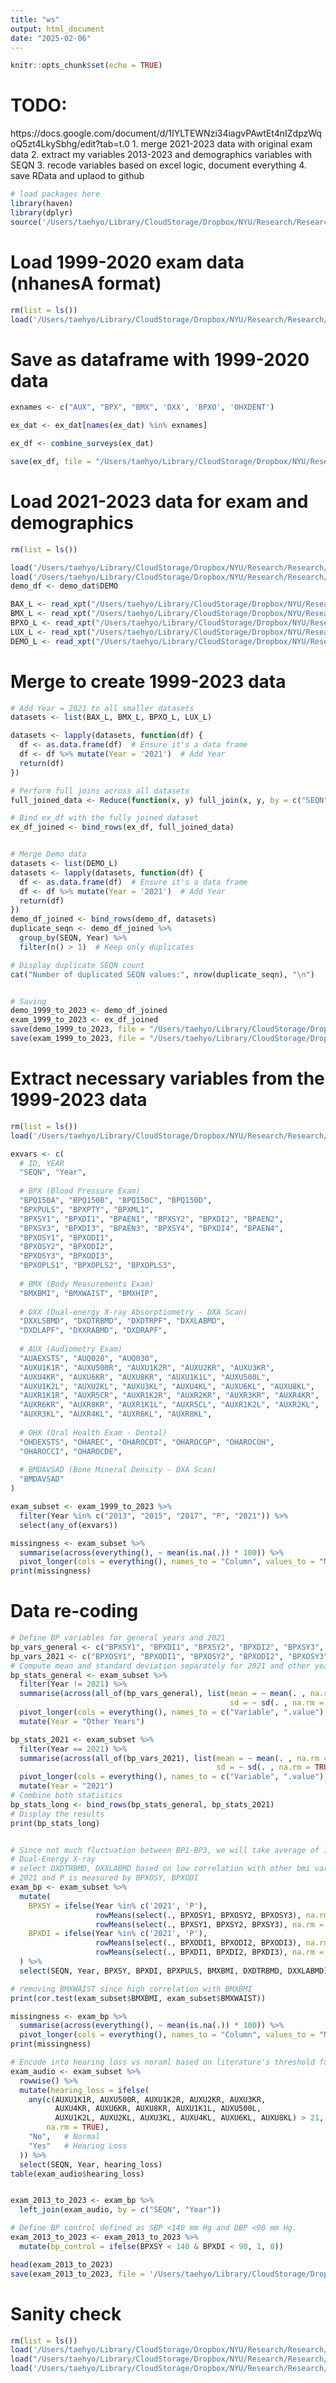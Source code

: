 ```yaml
---
title: "ws"
output: html_document
date: "2025-02-06"
---
```


```r
knitr::opts_chunk$set(echo = TRUE)
```

# TODO:
https://docs.google.com/document/d/1IYLTEWNzi34iagvPAwtEt4nIZdpzWqoQ5zt4LkySbhg/edit?tab=t.0 
1. merge 2021-2023 data with original exam data 
2. extract my variables 2013-2023 and demographics variables with SEQN
3. recode variables based on excel logic, document everything
4. save RData and uplaod to github

```r
# load packages here
library(haven)
library(dplyr)
source('/Users/taehyo/Library/CloudStorage/Dropbox/NYU/Research/Research/Code/ENAR-Risk-Factors-Analyses/R/funcs.R')
```

# Load 1999-2020 exam data (nhanesA format)
```r
rm(list = ls())
load('/Users/taehyo/Library/CloudStorage/Dropbox/NYU/Research/Research/Code/ENAR-Risk-Factors-Analyses/data/cleaned/1999_to_2023_original/Examinations.RData')
```

# Save as dataframe with 1999-2020 data
```r
exnames <- c("AUX", "BPX", "BMX", 'DXX', 'BPXO', 'OHXDENT')

ex_dat <- ex_dat[names(ex_dat) %in% exnames]

ex_df <- combine_surveys(ex_dat)

save(ex_df, file = "/Users/taehyo/Library/CloudStorage/Dropbox/NYU/Research/Research/Code/ENAR-Risk-Factors-Analyses/data/cleaned/1999_to_2023_original/Examinations_1999_to_2020.RData")
```

# Load 2021-2023 data for exam and demographics
```r
rm(list = ls())

load('/Users/taehyo/Library/CloudStorage/Dropbox/NYU/Research/Research/Code/ENAR-Risk-Factors-Analyses/data/cleaned/1999_to_2023_original/Examinations_1999_to_2020.RData')
load('/Users/taehyo/Library/CloudStorage/Dropbox/NYU/Research/Research/Code/ENAR-Risk-Factors-Analyses/data/cleaned/1999_to_2023_original/Demographics.RData')
demo_df <- demo_dat$DEMO

BAX_L <- read_xpt("/Users/taehyo/Library/CloudStorage/Dropbox/NYU/Research/Research/Code/ENAR-Risk-Factors-Analyses/data/2021_to_2023_data/exam/BAX_L.xpt")
BMX_L <- read_xpt("/Users/taehyo/Library/CloudStorage/Dropbox/NYU/Research/Research/Code/ENAR-Risk-Factors-Analyses/data/2021_to_2023_data/exam/BMX_L.xpt")
BPXO_L <- read_xpt("/Users/taehyo/Library/CloudStorage/Dropbox/NYU/Research/Research/Code/ENAR-Risk-Factors-Analyses/data/2021_to_2023_data/exam/BPXO_L.xpt")
LUX_L <- read_xpt("/Users/taehyo/Library/CloudStorage/Dropbox/NYU/Research/Research/Code/ENAR-Risk-Factors-Analyses/data/2021_to_2023_data/exam/LUX_L.xpt")
DEMO_L <- read_xpt("/Users/taehyo/Library/CloudStorage/Dropbox/NYU/Research/Research/Code/ENAR-Risk-Factors-Analyses/data/2021_to_2023_data/demographics/DEMO_L.xpt")
```

# Merge to create 1999-2023 data
```r
# Add Year = 2021 to all smaller datasets
datasets <- list(BAX_L, BMX_L, BPXO_L, LUX_L)

datasets <- lapply(datasets, function(df) {
  df <- as.data.frame(df)  # Ensure it's a data frame
  df <- df %>% mutate(Year = '2021')  # Add Year
  return(df)
})

# Perform full joins across all datasets
full_joined_data <- Reduce(function(x, y) full_join(x, y, by = c("SEQN", "Year")), datasets)

# Bind ex_df with the fully joined dataset
ex_df_joined <- bind_rows(ex_df, full_joined_data)


# Merge Demo data
datasets <- list(DEMO_L)
datasets <- lapply(datasets, function(df) {
  df <- as.data.frame(df)  # Ensure it's a data frame
  df <- df %>% mutate(Year = '2021')  # Add Year
  return(df)
})
demo_df_joined <- bind_rows(demo_df, datasets)
duplicate_seqn <- demo_df_joined %>%
  group_by(SEQN, Year) %>%
  filter(n() > 1)  # Keep only duplicates

# Display duplicate SEQN count
cat("Number of duplicated SEQN values:", nrow(duplicate_seqn), "\n")


# Saving 
demo_1999_to_2023 <- demo_df_joined
exam_1999_to_2023 <- ex_df_joined
save(demo_1999_to_2023, file = "/Users/taehyo/Library/CloudStorage/Dropbox/NYU/Research/Research/Code/ENAR-Risk-Factors-Analyses/data/cleaned/1999_to_2023_original/demo_1999_to_2023.RData")
save(exam_1999_to_2023, file = "/Users/taehyo/Library/CloudStorage/Dropbox/NYU/Research/Research/Code/ENAR-Risk-Factors-Analyses/data/cleaned/1999_to_2023_original/exam_1999_to_2023.RData")
```

# Extract necessary variables from the 1999-2023 data
```r
rm(list = ls())
load('/Users/taehyo/Library/CloudStorage/Dropbox/NYU/Research/Research/Code/ENAR-Risk-Factors-Analyses/data/cleaned/1999_to_2023_original/exam_1999_to_2023.RData')

exvars <- c(
  # ID, YEAR
  "SEQN", "Year",
  
  # BPX (Blood Pressure Exam)
  "BPQ150A", "BPQ150B", "BPQ150C", "BPQ150D", 
  "BPXPULS", "BPXPTY", "BPXML1", 
  "BPXSY1", "BPXDI1", "BPAEN1", "BPXSY2", "BPXDI2", "BPAEN2", 
  "BPXSY3", "BPXDI3", "BPAEN3", "BPXSY4", "BPXDI4", "BPAEN4",
  "BPXOSY1", "BPXODI1", 
  "BPXOSY2", "BPXODI2", 
  "BPXOSY3", "BPXODI3", 
  "BPXOPLS1", "BPXOPLS2", "BPXOPLS3",
  
  # BMX (Body Measurements Exam)
  "BMXBMI", "BMXWAIST", "BMXHIP",
  
  # DXX (Dual-energy X-ray Absorptiometry - DXA Scan)
  "DXXLSBMD", "DXDTRBMD", "DXDTRPF", "DXXLABMD", 
  "DXDLAPF", "DXXRABMD", "DXDRAPF",
  
  # AUX (Audiometry Exam)
  "AUAEXSTS", "AUQ020", "AUQ030", 
  "AUXU1K1R", "AUXU500R", "AUXU1K2R", "AUXU2KR", "AUXU3KR", 
  "AUXU4KR", "AUXU6KR", "AUXU8KR", "AUXU1K1L", "AUXU500L", 
  "AUXU1K2L", "AUXU2KL", "AUXU3KL", "AUXU4KL", "AUXU6KL", "AUXU8KL",
  "AUXR1K1R", "AUXR5CR", "AUXR1K2R", "AUXR2KR", "AUXR3KR", "AUXR4KR", 
  "AUXR6KR", "AUXR8KR", "AUXR1K1L", "AUXR5CL", "AUXR1K2L", "AUXR2KL", 
  "AUXR3KL", "AUXR4KL", "AUXR6KL", "AUXR8KL",
  
  # OHX (Oral Health Exam - Dental)
  "OHDEXSTS", "OHAREC", "OHAROCDT", "OHAROCGP", "OHAROCOH", 
  "OHAROCCI", "OHAROCDE",
  
  # BMDAVSAD (Bone Mineral Density - DXA Scan)
  "BMDAVSAD"
)

exam_subset <- exam_1999_to_2023 %>%
  filter(Year %in% c("2013", "2015", "2017", "P", "2021")) %>%
  select(any_of(exvars))  

missingness <- exam_subset %>%
  summarise(across(everything(), ~ mean(is.na(.)) * 100)) %>%
  pivot_longer(cols = everything(), names_to = "Column", values_to = "Missing_Percentage")
print(missingness)

```
# Data re-coding
```r
# Define BP variables for general years and 2021
bp_vars_general <- c("BPXSY1", "BPXDI1", "BPXSY2", "BPXDI2", "BPXSY3", "BPXDI3", "BPXSY4", "BPXDI4")
bp_vars_2021 <- c("BPXOSY1", "BPXODI1", "BPXOSY2", "BPXODI2", "BPXOSY3", "BPXODI3")
# Compute mean and standard deviation separately for 2021 and other years
bp_stats_general <- exam_subset %>%
  filter(Year != 2021) %>%
  summarise(across(all_of(bp_vars_general), list(mean = ~ mean(. , na.rm = TRUE),
                                                 sd = ~ sd(. , na.rm = TRUE)))) %>%
  pivot_longer(cols = everything(), names_to = c("Variable", ".value"), names_sep = "_") %>%
  mutate(Year = "Other Years")

bp_stats_2021 <- exam_subset %>%
  filter(Year == 2021) %>%
  summarise(across(all_of(bp_vars_2021), list(mean = ~ mean(. , na.rm = TRUE),
                                              sd = ~ sd(. , na.rm = TRUE)))) %>%
  pivot_longer(cols = everything(), names_to = c("Variable", ".value"), names_sep = "_") %>%
  mutate(Year = "2021")
# Combine both statistics
bp_stats_long <- bind_rows(bp_stats_general, bp_stats_2021)
# Display the results
print(bp_stats_long)


# Since not much fluctuation between BP1-BP3, we will take average of 1,2,3 to create new numerical variables called BPXSY and BPXDI
# Dual-Energy X-ray 
# select DXDTRBMD, DXXLABMD based on low correlation with other bmi variables and DXD 
# 2021 and P is measured by BPXOSY, BPXODI
exam_bp <- exam_subset %>%
  mutate(
    BPXSY = ifelse(Year %in% c('2021', 'P'), 
                   rowMeans(select(., BPXOSY1, BPXOSY2, BPXOSY3), na.rm = TRUE) + 1.5, 
                   rowMeans(select(., BPXSY1, BPXSY2, BPXSY3), na.rm = TRUE)),
    BPXDI = ifelse(Year %in% c('2021', 'P'), 
                   rowMeans(select(., BPXODI1, BPXODI2, BPXODI3), na.rm = TRUE) - 1.3, 
                   rowMeans(select(., BPXDI1, BPXDI2, BPXDI3), na.rm = TRUE))
  ) %>%
  select(SEQN, Year, BPXSY, BPXDI, BPXPULS, BMXBMI, DXDTRBMD, DXXLABMD)  # Keep only relevant columns

# removing BMXWAIST since high correlation with BMXBMI
print(cor.test(exam_subset$BMXBMI, exam_subset$BMXWAIST))

missingness <- exam_bp %>%
  summarise(across(everything(), ~ mean(is.na(.)) * 100)) %>%
  pivot_longer(cols = everything(), names_to = "Column", values_to = "Missing_Percentage")
print(missingness)

# Encode into hearing loss vs noraml based on literature's threshold for normal hearing 
exam_audio <- exam_subset %>%
  rowwise() %>%  
  mutate(hearing_loss = ifelse(
    any(c(AUXU1K1R, AUXU500R, AUXU1K2R, AUXU2KR, AUXU3KR, 
          AUXU4KR, AUXU6KR, AUXU8KR, AUXU1K1L, AUXU500L, 
          AUXU1K2L, AUXU2KL, AUXU3KL, AUXU4KL, AUXU6KL, AUXU8KL) > 21, 
        na.rm = TRUE), 
    "No",   # Normal
    "Yes"   # Hearing Loss
  )) %>%
  select(SEQN, Year, hearing_loss)
table(exam_audio$hearing_loss)


exam_2013_to_2023 <- exam_bp %>%
  left_join(exam_audio, by = c("SEQN", "Year"))

# Define BP control defined as SBP <140 mm Hg and DBP <90 mm Hg.
exam_2013_to_2023 <- exam_2013_to_2023 %>%
  mutate(bp_control = ifelse(BPXSY < 140 & BPXDI < 90, 1, 0))

head(exam_2013_to_2023)
save(exam_2013_to_2023, file = '/Users/taehyo/Library/CloudStorage/Dropbox/NYU/Research/Research/Code/ENAR-Risk-Factors-Analyses/data/cleaned/2013_to_2023_cleaned/exam_2013_to_2023.RData')
```

# Sanity check
```r
rm(list = ls())
load('/Users/taehyo/Library/CloudStorage/Dropbox/NYU/Research/Research/Code/ENAR-Risk-Factors-Analyses/data/cleaned/2013_to_2023_cleaned/exam_2013_to_2023.RData')
load("/Users/taehyo/Library/CloudStorage/Dropbox/NYU/Research/Research/Code/ENAR-Risk-Factors-Analyses/data/cleaned/1999_to_2023_original/demo_1999_to_2023.RData")
load('/Users/taehyo/Library/CloudStorage/Dropbox/NYU/Research/Research/Code/ENAR-Risk-Factors-Analyses/data/cleaned/Lab_df.RData')
```




